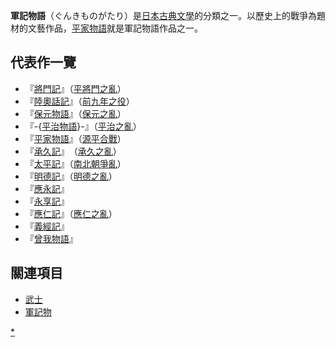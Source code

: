{{unreferenced|time=2010-10-07T09:21:49+00:00}}
'''軍記物語'''（ぐんきものがたり）是[[日本文學|日本古典文學]]的分類之一。以歷史上的戰爭為題材的文藝作品，[[平家物語|平家物語]]就是軍記物語作品之一。

== 代表作一覽 ==
*『[[將門記|將門記]]』（[[承平天慶之亂|平將門之亂]]）
*『[[陸奧話記|陸奧話記]]』（[[前九年之役|前九年之役]]）
*『[[保元物語|保元物語]]』（[[保元之亂|保元之亂]]）
*『-{[[平治物語|平治物語]]}-』（[[平治之亂|平治之亂]]）
*『[[平家物語|平家物語]]』（[[源平合戰|源平合戰]]）
*『[[承久記|承久記]]』　（[[承久之亂|承久之亂]]）
*『[[太平記|太平記]]』（[[南北朝_(日本)|南北朝爭亂]]）
*『[[明德記|明德記]]』（[[明德之亂|明德之亂]]）
*『[[應永記|應永記]]』
*『[[永享記|永享記]]』
*『[[應仁記|應仁記]]』（[[應仁之亂|應仁之亂]]）
*『[[義經記|義經記]]』
*『[[曾我物語|曾我物語]]』

== 關連項目 ==
*[[武士|武士]]
*[[軍記物|軍記物]]

{{Authority control}}
[[Category:軍記物語|*]]